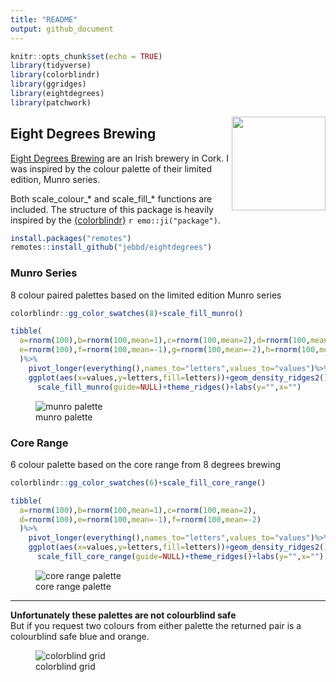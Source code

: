 ```yaml
---
title: "README"
output: github_document
---
```


```r
knitr::opts_chunk$set(echo = TRUE)
library(tidyverse)
library(colorblindr)
library(ggridges)
library(eightdegrees)
library(patchwork)
```
<img align="right" src="pngs/hex_sticker.png" width=150 height=150>

## Eight Degrees Brewing
[Eight Degrees Brewing](https://www.eightdegrees.ie/) are an Irish brewery in Cork. I was inspired by the colour palette of their limited edition, Munro series.  
    
Both scale_colour_* and scale_fill_* functions are included. The structure of this package is heavily inspired by the [{colorblindr}](https://github.com/clauswilke/colorblindr) `r emo::ji("package")`. 

```r
install.packages("remotes")
remotes::install_github("jebbd/eightdegrees")
```

### Munro Series
8 colour paired palettes based on the limited edition Munro series
```r
colorblindr::gg_color_swatches(8)+scale_fill_munro()

tibble(
  a=rnorm(100),b=rnorm(100,mean=1),c=rnorm(100,mean=2),d=rnorm(100,mean=3),
  e=rnorm(100),f=rnorm(100,mean=-1),g=rnorm(100,mean=-2),h=rnorm(100,mean=-3)
  )%>%
    pivot_longer(everything(),names_to="letters",values_to="values")%>%
    ggplot(aes(x=values,y=letters,fill=letters))+geom_density_ridges2()+
      scale_fill_munro(guide=NULL)+theme_ridges()+labs(y="",x="")

```
![munro palette](pngs/munro.png)

### Core Range
6 colour palette based on the core range from 8 degrees brewing
```r
colorblindr::gg_color_swatches(6)+scale_fill_core_range()

tibble(
  a=rnorm(100),b=rnorm(100,mean=1),c=rnorm(100,mean=2),
  d=rnorm(100),e=rnorm(100,mean=-1),f=rnorm(100,mean=-2)
  )%>%
    pivot_longer(everything(),names_to="letters",values_to="values")%>%
    ggplot(aes(x=values,y=letters,fill=letters))+geom_density_ridges2()+
      scale_fill_core_range(guide=NULL)+theme_ridges()+labs(y="",x="")

```
![core range palette](pngs/core_range.png)
  
*********
  
**Unfortunately these palettes are not colourblind safe**<br>
But if you request two colours from either palette the returned pair is a colourblind safe blue and orange. 
  
![colorblind grid](pngs/colorblind_grid.png)
